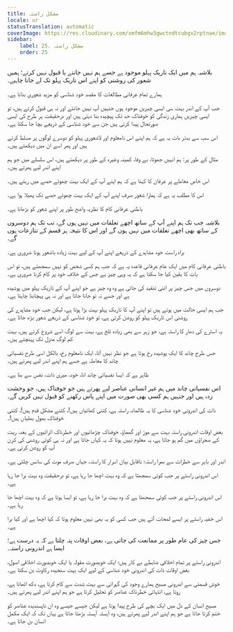```yaml
---
title: مشکل راستہ
locale: ur
statusTranslation: automatic
coverImage: https://res.cloudinary.com/xmfm6mhw3gwctndtcubgx2rptnae/image/upload/v1741354419/small_cover_la_gran_rebelion_28716e29d2.webp
sidebar:
    label: 25. مشکل راستہ
    order: 25
---
```

بلاشبہ ہم میں ایک تاریک پہلو موجود ہے جسے ہم نہیں جانتے یا قبول نہیں کرتے؛ ہمیں شعور کی روشنی کو اپنے اس تاریک پہلو تک لے جانا چاہیے۔

ہمارے تمام عرفانی مطالعات کا مقصد خود شناسی کو مزید شعوری بنانا ہے۔

جب آپ کے اندر بہت سی ایسی چیزیں موجود ہوں جنہیں آپ نہیں جانتے اور نہ ہی قبول کرتے ہیں، تو ایسی چیزیں ہماری زندگی کو خوفناک حد تک پیچیدہ بنا دیتی ہیں اور درحقیقت ہر طرح کی ایسی صورتحال پیدا کرتی ہیں جن سے خود شناسی کے ذریعے بچا جا سکتا ہے۔

اس سب سے بدتر بات یہ ہے کہ ہم اپنے اس نامعلوم اور لاشعوری پہلو کو دوسرے لوگوں پر مسلط کرتے ہیں اور پھر اسے ان میں دیکھتے ہیں۔

مثال کے طور پر: ہم انہیں جھوٹا، بے وفا، کمینہ وغیرہ کے طور پر دیکھتے ہیں، اس سلسلے میں جو ہم اپنے اندر لیے پھرتے ہیں۔

اس خاص معاملے پر عرفان کا کہنا ہے کہ ہم اپنے آپ کے ایک بہت چھوٹے حصے میں رہتے ہیں۔

اس کا مطلب یہ ہے کہ ہمارا شعور صرف اپنے آپ کے ایک بہت چھوٹے حصے تک پھیلا ہوا ہے۔

باطنی عرفانی کام کا نظریہ واضح طور پر اپنے شعور کو بڑھانا ہے۔

بلاشبہ جب تک ہم اپنے آپ کے ساتھ اچھے تعلقات میں نہیں ہوں گے، تب تک ہم دوسروں کے ساتھ بھی اچھے تعلقات میں نہیں ہوں گے اور اس کا نتیجہ ہر قسم کے تنازعات ہوں گے۔

براہ راست خود مشاہدے کے ذریعے اپنے آپ کے لیے بہت زیادہ باشعور ہونا ضروری ہے۔

باطنی عرفانی کام میں ایک عام عرفانی قاعدہ یہ ہے کہ جب ہم کسی شخص کو نہیں سمجھتے ہیں، تو اس بات کا یقین کیا جا سکتا ہے کہ یہ وہی چیز ہے جس کے خلاف خود پر کام کرنا ضروری ہے۔

دوسروں میں جس چیز پر اتنی تنقید کی جاتی ہے وہ وہ چیز ہے جو اپنے آپ کے تاریک پہلو میں پوشیدہ ہے اور جسے نہ تو جانا جاتا ہے اور نہ ہی پہچاننا چاہتا ہے۔

جب ہم ایسی حالت میں ہوتے ہیں تو اپنے آپ کا تاریک پہلو بہت بڑا ہوتا ہے، لیکن جب خود مشاہدے کی روشنی اس تاریک پہلو کو روشن کرتی ہے، تو خود شناسی کے ذریعے شعور بڑھ جاتا ہے۔

یہ استرے کی دھار کا راستہ ہے، جو زہر سے بھی زیادہ تلخ ہے، بہت سے لوگ اسے شروع کرتے ہیں، بہت کم لوگ منزل تک پہنچتے ہیں۔

جس طرح چاند کا ایک پوشیدہ رخ ہوتا ہے جو نظر نہیں آتا، ایک نامعلوم رخ، بالکل اسی طرح نفسیاتی چاند کا معاملہ ہے جسے ہم اپنے اندر لیے پھرتے ہیں۔

ظاہر ہے کہ ایسا نفسیاتی چاند انا، خود، میری ذات، نفس سے بنا ہے۔

اس نفسیاتی چاند میں ہم غیر انسانی عناصر لیے پھرتے ہیں جو خوفناک ہیں، جو وحشت زدہ ہیں اور جنہیں ہم کسی بھی صورت میں اپنے پاس رکھنے کو قبول نہیں کریں گے۔

ذات کی اندرونی خود شناسی کا یہ ظالمانہ راستہ ہے، کتنی کھائیاں ہیں!، کتنے مشکل قدم ہیں!، کتنی خوفناک بھول بھلیاں ہیں!۔

بعض اوقات اندرونی راستہ بہت سے موڑ اور گھماؤ، خوفناک چڑھائیوں اور خطرناک اترائیوں کے بعد، ریت کے صحراؤں میں گم ہو جاتا ہے، یہ معلوم نہیں ہوتا کہ یہ کہاں جاتا ہے اور نہ ہی کوئی روشنی کی کرن آپ کو روشن کرتی ہے۔

اندر اور باہر سے خطرات سے بھرا راستہ؛ ناقابل بیان اسرار کا راستہ، جہاں صرف موت کی سانس چلتی ہے۔

اس اندرونی راستے پر جب کوئی سمجھتا ہے کہ وہ بہت اچھا جا رہا ہے، تو درحقیقت وہ بہت برا جا رہا ہے۔

اس اندرونی راستے پر جب کوئی سمجھتا ہے کہ وہ بہت برا جا رہا ہے، تو ایسا ہوتا ہے کہ وہ بہت اچھا جا رہا ہے۔

اس خفیہ راستے پر ایسے لمحات آتے ہیں جب کسی کو یہ بھی نہیں معلوم ہوتا کہ کیا اچھا ہے اور کیا برا ہے۔

جس چیز کی عام طور پر ممانعت کی جاتی ہے، بعض اوقات پتہ چلتا ہے کہ یہ درست ہے؛ ایسا ہے اندرونی راستہ۔

اندرونی راستے پر تمام اخلاقی ضابطے بے کار ہیں؛ ایک خوبصورت مقولہ یا ایک خوبصورت اخلاقی اصول، بعض اوقات ذات کی اندرونی خود شناسی کے لیے ایک بہت سنجیدہ رکاوٹ بن سکتا ہے۔

خوش قسمتی سے اندرونی مسیح ہمارے وجود کی گہرائی سے بہت شدت سے کام کرتا ہے، دکھ اٹھاتا ہے، روتا ہے، انتہائی خطرناک عناصر کو تحلیل کرتا ہے جو ہم اپنے اندر لیے پھرتے ہیں۔

مسیح انسان کے دل میں ایک بچے کی طرح پیدا ہوتا ہے لیکن جیسے جیسے وہ ان ناپسندیدہ عناصر کو ختم کرتا جاتا ہے جو ہم اپنے اندر لیے پھرتے ہیں، وہ آہستہ آہستہ بڑھتا جاتا ہے یہاں تک کہ ایک مکمل انسان بن جاتا ہے۔

